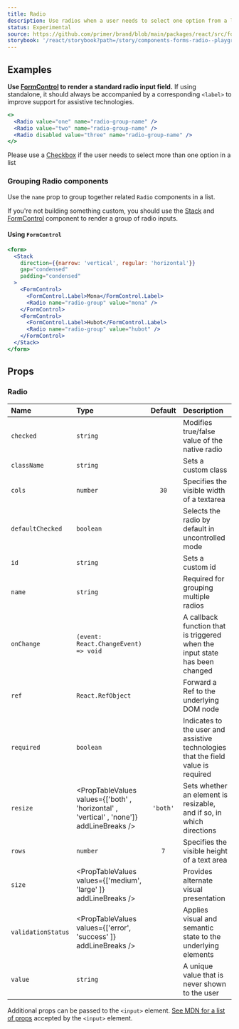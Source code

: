 ```yaml
---
title: Radio
description: Use radios when a user needs to select one option from a list
status: Experimental
source: https://github.com/primer/brand/blob/main/packages/react/src/forms/Radio/Radio.tsx
storybook: '/react/storybook?path=/story/components-forms-radio--playground'
---
```


## Examples

<Note variant="warning">

**Use [FormControl](./FormControl) to render a standard radio input field.** If using standalone, it should always be accompanied by a corresponding `<label>` to improve support for assistive technologies.

</Note>

```jsx live
<>
  <Radio value="one" name="radio-group-name" />
  <Radio value="two" name="radio-group-name" />
  <Radio disabled value="three" name="radio-group-name" />
</>
```

<Note>

Please use a [Checkbox](./Checkbox) if the user needs to select more than one option in a list

</Note>

### Grouping Radio components

Use the `name` prop to group together related `Radio` components in a list.

If you're not building something custom, you should use the [Stack](./Stack) and [FormControl](./FormControl) component to render a group of radio inputs.

#### Using `FormControl`

```jsx live
<form>
  <Stack
    direction={{narrow: 'vertical', regular: 'horizontal'}}
    gap="condensed"
    padding="condensed"
  >
    <FormControl>
      <FormControl.Label>Mona</FormControl.Label>
      <Radio name="radio-group" value="mona" />
    </FormControl>
    <FormControl>
      <FormControl.Label>Hubot</FormControl.Label>
      <Radio name="radio-group" value="hubot" />
    </FormControl>
  </Stack>
</form>
```

## Props

### Radio

| Name               | Type                                                                                     | Default  | Description                                                                       |
| :----------------- | :--------------------------------------------------------------------------------------- | :------: | :-------------------------------------------------------------------------------- |
| `checked`          | `string`                                                                                 |          | Modifies true/false value of the native radio                                     |
| `className`        | `string`                                                                                 |          | Sets a custom class                                                               |
| `cols`             | `number`                                                                                 |   `30`   | Specifies the visible width of a textarea                                         |
| `defaultChecked`   | `boolean`                                                                                |          | Selects the radio by default in uncontrolled mode                                 |
| `id`               | `string`                                                                                 |          | Sets a custom id                                                                  |
| `name`             | `string`                                                                                 |          | Required for grouping multiple radios                                             |
| `onChange`         | `(event: React.ChangeEvent) => void`                                                     |          | A callback function that is triggered when the input state has been changed       |
| `ref`              | `React.RefObject`                                                                        |          | Forward a Ref to the underlying DOM node                                          |
| `required`         | `boolean`                                                                                |          | Indicates to the user and assistive technologies that the field value is required |
| `resize`           | <PropTableValues values={['both' , 'horizontal' , 'vertical' , 'none']} addLineBreaks /> | `'both'` | Sets whether an element is resizable, and if so, in which directions              |
| `rows`             | `number`                                                                                 |   `7`    | Specifies the visible height of a text area                                       |
| `size`             | <PropTableValues values={['medium', 'large' ]} addLineBreaks />                          |          | Provides alternate visual presentation                                            |
| `validationStatus` | <PropTableValues values={['error', 'success' ]} addLineBreaks />                         |          | Applies visual and semantic state to the underlying elements                      |
| `value`            | `string`                                                                                 |          | A unique value that is never shown to the user                                    |

Additional props can be passed to the `<input>` element. [See MDN for a list of props](https://developer.mozilla.org/en-US/docs/Web/HTML/Element/input) accepted by the `<input>` element.
